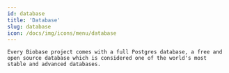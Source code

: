 ```yaml
---
id: database
title: 'Database'
slug: database
icon: /docs/img/icons/menu/database
---
```


<RefHeaderSection>

    Every Biobase project comes with a full Postgres database, a free and open source database which is considered one of the world's most stable and advanced databases.

</RefHeaderSection>
